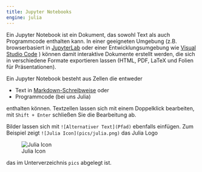 ```yaml
---
title: Jupyter Notebooks
engine: julia
---
```



Ein Jupyter Notebook ist ein Dokument, das sowohl Text als auch Programmcode enthalten kann. 
In einer geeigneten Umgebung (z.B. browserbasiert in 
[JupyterLab](https://mybinder.org/v2/gh/jupyterlab/jupyterlab-demo/master?urlpath=lab/tree/demo) 
oder einer Entwicklungsumgebung wie
[Visual Studio Code](https://code.visualstudio.com/docs/datascience/jupyter-notebooks)
) 
können damit interaktive Dokumente erstellt werden, die sich in verschiedene Formate exportieren lassen (HTML, PDF, LaTeX und Folien für Präsentationen).

Ein Jupyter Notebook besteht aus Zellen die entweder

- Text in [Markdown-Schreibweise](https://www.ibm.com/docs/en/db2-event-store/2.0.0?topic=notebooks-markdown-jupyter-cheatsheet) oder
- Programmcode (bei uns Julia)

enthalten können. Textzellen lassen sich mit einem Doppelklick bearbeiten, mit `Shift + Enter` schließen Sie die Bearbeitung ab.

Bilder lassen sich mit `![Alternativer Text](Pfad)` ebenfalls einfügen. Zum Beispiel zeigt `![Julia Icon](pics/julia.png)` das Julia Logo

![Julia Icon](pics/julia.png)

das im Unterverzeichnis `pics` abgelegt ist.


